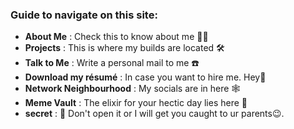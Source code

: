 ### Guide to navigate on this site: 

- **About Me** : Check this to know about me 🙋‍♂️
- **Projects** : This is where my builds are located 🛠️
- **Talk to Me** : Write a personal mail to me ☎️
- **Download my résumé** : In case you want to hire me. Hey👋
- **Network Neighbourhood** : My socials are in here 🕸
- **Meme Vault** : The elixir for your hectic day lies here 🗿
- **secret** : 🔐 Don't open it or I will get you caught to ur parents😉.